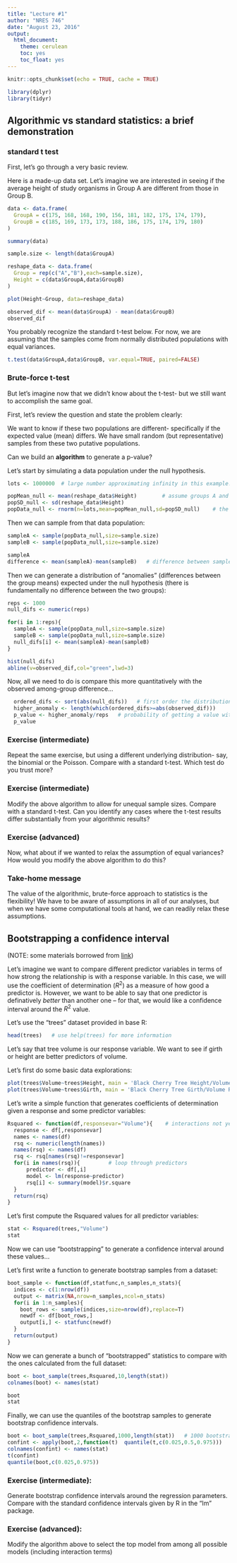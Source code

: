 ```yaml
---
title: "Lecture #1"
author: "NRES 746"
date: "August 23, 2016"
output: 
  html_document: 
    theme: cerulean
    toc: yes
    toc_float: yes
---
```


```r
knitr::opts_chunk$set(echo = TRUE, cache = TRUE)
```

```r
library(dplyr)
library(tidyr)
```


## Algorithmic vs standard statistics: a brief demonstration

### standard t test

First, let's go through a very basic review.   

Here is a made-up data set. Let's imagine we are interested in seeing if the average height of study organisms in Group A are different from those in Group B.  

```r

data <- data.frame(
  GroupA = c(175, 168, 168, 190, 156, 181, 182, 175, 174, 179),
  GroupB = c(185, 169, 173, 173, 188, 186, 175, 174, 179, 180) 
)

summary(data)

sample.size <- length(data$GroupA)

reshape_data <- data.frame(
  Group = rep(c("A","B"),each=sample.size),
  Height = c(data$GroupA,data$GroupB)
)

plot(Height~Group, data=reshape_data)

observed_dif <- mean(data$GroupA) - mean(data$GroupB)
observed_dif

```

You probably recognize the standard t-test below. For now, we are assuming that the samples come from normally distributed populations with equal variances. 

```r
t.test(data$GroupA,data$GroupB, var.equal=TRUE, paired=FALSE)

```


### Brute-force t-test
But let's imagine now that we didn't know about the t-test- but we still want to accomplish the same goal.  

First, let's review the question and state the problem clearly:

We want to know if these two populations are different- specifically if the expected value (mean) differs. We have small random (but representative) samples from these two putative populations.  

Can we build an **algorithm** to generate a p-value? 

Let's start by simulating a data population under the null hypothesis. 

```r
lots <- 1000000  # large number approximating infinity in this example!

popMean_null <- mean(reshape_data$Height)        # assume groups A and B come from a population with common mean 
popSD_null <- sd(reshape_data$Height)
popData_null <- rnorm(n=lots,mean=popMean_null,sd=popSD_null)    # the statistical "population" of interest (under null model)

```

Then we can sample from that data population:

```r
sampleA <- sample(popData_null,size=sample.size)   
sampleB <- sample(popData_null,size=sample.size)

sampleA
difference <- mean(sampleA)-mean(sampleB)   # difference between sample means

```

Then we can generate a distribution of "anomalies" (differences between the group means) expected under the null hypothesis (there is fundamentally no difference between the two groups):

```r
reps <- 1000
null_difs <- numeric(reps)

for(i in 1:reps){
  sampleA <- sample(popData_null,size=sample.size)   
  sampleB <- sample(popData_null,size=sample.size)
  null_difs[i] <- mean(sampleA)-mean(sampleB)
}

hist(null_difs)
abline(v=observed_dif,col="green",lwd=3)

```


Now, all we need to do is compare this more quantitatively with the observed among-group difference...

```r
  ordered_difs <- sort(abs(null_difs))   # first order the distribution of null results in terms of absolute magnitude of difference
  higher_anomaly <- length(which(ordered_difs>=abs(observed_dif)))
  p_value <- higher_anomaly/reps   # probability of getting a value with anomaly as or more extreme than observed, given null hypothesis is true...
  p_value

```

### Exercise (intermediate)
Repeat the same exercise, but using a different underlying distribution- say, the binomial or the Poisson. Compare with a standard t-test. Which test do you trust more?

### Exercise (intermediate)
Modify the above algorithm to allow for unequal sample sizes. Compare with a standard t-test. Can you identify any cases where the t-test results differ substantially from your algorithmic results? 

### Exercise (advanced)
Now, what about if we wanted to relax the assumption of equal variances? How would you modify the above algorithm to do this?  

### Take-home message
The value of the algorithmic, brute-force approach to statistics is the flexibility! We have to be aware of assumptions in all of our analyses, but when we have some computational tools at hand, we can readily relax these assumptions. 



## Bootstrapping a confidence interval

(NOTE: some materials borrowed from [link](http://people.tamu.edu/~alawing/materials/ESSM689/Btutorial.pdf))

Let's imagine we want to compare different predictor variables in terms of how strong the relationship is with a response variable. In this case, we will use the coefficient of determination ($R^2$) as a measure of how good a predictor is. However, we want to be able to say that one predictor is definatively *better* than another one -- for that, we would like a confidence interval around the $R^2$ value.

Let's use the "trees" dataset provided in base R:

```r
head(trees)   # use help(trees) for more information

```

Let's say that tree volume is our response variable. We want to see if girth or height are better predictors of volume. 

Let's first do some basic data explorations:

```r
plot(trees$Volume~trees$Height, main = 'Black Cherry Tree Height/Volume Relationship', xlab = 'Height', ylab = 'Volume', pch = 16, col ='blue')
plot(trees$Volume~trees$Girth, main = 'Black Cherry Tree Girth/Volume Relationship', xlab = 'Girth', ylab = 'Volume', pch = 16, col ='red')
```

Let's write a simple function that generates coefficients of determination given a response and some predictor variables:

```r

Rsquared <- function(df,responsevar="Volume"){    # interactions not yet implemented
  response <- df[,responsevar]
  names <- names(df)
  rsq <- numeric(length(names))
  names(rsq) <- names(df)
  rsq <- rsq[names(rsq)!=responsevar]
  for(i in names(rsq)){         # loop through predictors
      predictor <- df[,i]
      model <- lm(response~predictor)  
      rsq[i] <- summary(model)$r.square 
  }
  return(rsq)
}

```


Let's first compute the Rsquared values for all predictor variables:

```r
stat <- Rsquared(trees,"Volume")
stat

```


Now we can use "bootstrapping" to generate a confidence interval around these values...

Let's first write a function to generate bootstrap samples from a dataset:

```r

boot_sample <- function(df,statfunc,n_samples,n_stats){
  indices <- c(1:nrow(df))
  output <- matrix(NA,nrow=n_samples,ncol=n_stats)
  for(i in 1:n_samples){
    boot_rows <- sample(indices,size=nrow(df),replace=T)
    newdf <- df[boot_rows,]
    output[i,] <- statfunc(newdf)
  }
  return(output)
}

```

Now we can generate a bunch of "bootstrapped" statistics to compare with the ones calculated from the full dataset:

```r
boot <- boot_sample(trees,Rsquared,10,length(stat))
colnames(boot) <- names(stat)

boot
stat

```

Finally, we can use the quantiles of the bootstrap samples to generate bootstrap confidence intervals.

```r
boot <- boot_sample(trees,Rsquared,1000,length(stat))   # 1000 bootstrap samples
confint <- apply(boot,2,function(t)  quantile(t,c(0.025,0.5,0.975)))
colnames(confint) <- names(stat)
t(confint)
quantile(boot,c(0.025,0.975))

```


### Exercise (intermediate):
Generate bootstrap confidence intervals around the regression parameters. Compare with the standard confidence intervals given by R in the "lm" package.


### Exercise (advanced):
Modify the algorithm above to select the top model from among all possible models (including interaction terms)
















